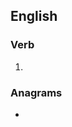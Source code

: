==English==

===Verb===
{{head|en|verb form}}

# {{en-past of|snare}}

===Anagrams===
* {{anagrams|en|Dranes|Naders|Rendas|Sander|dearns|denars|redans|resand|sander|sandre}}